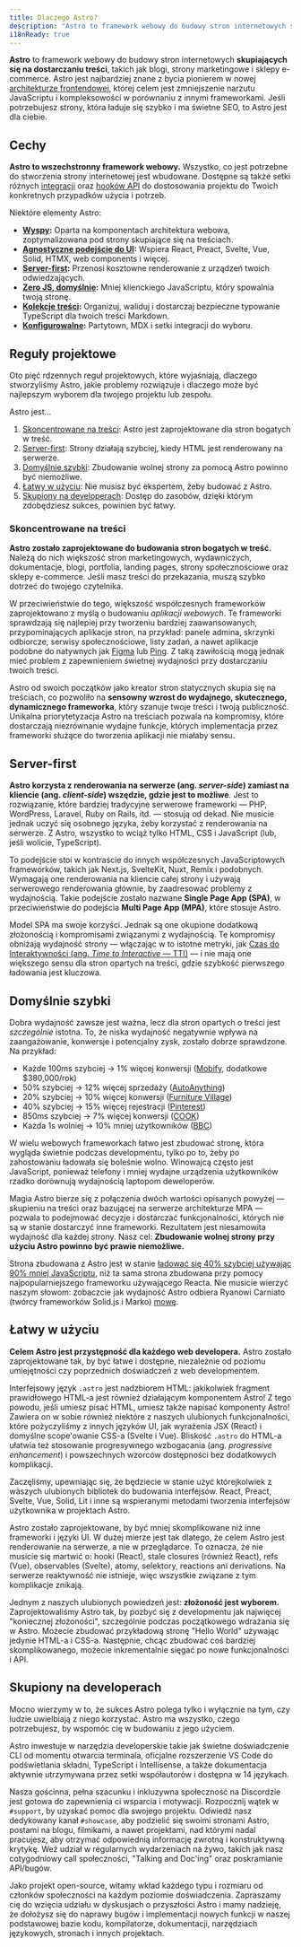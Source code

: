 ```yaml
---
title: Dlaczego Astro?
description: "Astro to framework webowy do budowy stron internetowych skupiających się na dostarczaniu treści, takich jak blogi, strony marketingowe i e-commerce. Dowiedz się, dlaczego Astro może być dobrym wyborem dla Twojej następnej strony."
i18nReady: true
---
```


**Astro** to framework webowy do budowy stron internetowych **skupiających się na dostarczaniu treści**, takich jak blogi, strony marketingowe i sklepy e-commerce. Astro jest najbardziej znane z bycia pionierem w nowej [architekturze frontendowej](/pl/concepts/islands/), której celem jest zmniejszenie narzutu JavaScriptu i kompleksowości w porównaniu z innymi frameworkami. Jeśli potrzebujesz strony, która ładuje się szybko i ma świetne SEO, to Astro jest dla ciebie.

## Cechy

**Astro to wszechstronny framework webowy.** Wszystko, co jest potrzebne do stworzenia strony internetowej jest wbudowane. Dostępne są także  setki różnych [integracji](https://astro.build/integrations/) oraz [hooków API](/pl/reference/integrations-reference/) do dostosowania projektu do Twoich konkretnych przypadków użycia i potrzeb.

Niektóre elementy Astro:

- **[Wyspy](/pl/concepts/islands/):** Oparta na komponentach architektura webowa, zoptymalizowana pod strony skupiające się na treściach.
- **[Agnostyczne podejście do UI](/pl/guides/framework-components/):** Wspiera React, Preact, Svelte, Vue, Solid, HTMX, web components i więcej.
- **[Server-first](/pl/guides/on-demand-rendering/):** Przenosi kosztowne renderowanie z urządzeń twoich odwiedzających.
- **[Zero JS, domyślnie](/pl/basics/astro-components/):** Mniej klienckiego JavaScriptu, który spowalnia twoją stronę.
- **[Kolekcje treści](/pl/guides/content-collections/):** Organizuj, waliduj i dostarczaj bezpieczne typowanie TypeScript dla twoich treści Markdown.
- **[Konfigurowalne](/pl/guides/integrations-guide/):** Partytown, MDX i setki integracji do wyboru.

## Reguły projektowe

Oto pięć rdzennych reguł projektowych, które wyjaśniają, dlaczego stworzyliśmy Astro, jakie problemy rozwiązuje i dlaczego może być najlepszym wyborem dla twojego projektu lub zespołu.

Astro jest...

1. [Skoncentrowane na treści](#skoncentrowane-na-treści): Astro jest zaprojektowane dla stron bogatych w treść.
2. [Server-first](#server-first): Strony działają szybciej, kiedy HTML jest renderowany na serwerze.
3. [Domyślnie szybki](#domyślnie-szybki): Zbudowanie wolnej strony za pomocą Astro powinno być niemożliwe.
4. [Łatwy w użyciu](#łatwy-w-użyciu): Nie musisz być ekspertem, żeby budować z Astro.
5. [Skupiony na developerach](#skupiony-na-developerach): Dostęp do zasobów, dzięki którym zdobędziesz sukces, powinien być łatwy.

### Skoncentrowane na treści

**Astro zostało zaprojektowane do budowania stron bogatych w treść.** Należą do nich większość stron marketingowych, wydawniczych, dokumentacje, blogi, portfolia, landing pages, strony społecznościowe oraz sklepy e-commerce. Jeśli masz treści do przekazania, muszą szybko dotrzeć do twojego czytelnika.

W przeciwieństwie do tego, większość współczesnych frameworków zaprojektowano z myślą o budowaniu *aplikacji webowych*. Te frameworki sprawdzają się najlepiej przy tworzeniu bardziej zaawansowanych, przypominających aplikacje stron, na przykład: panele admina, skrzynki odbiorcze, serwisy społecznościowe, listy zadań, a nawet aplikacje podobne do natywnych jak [Figma](https://figma.com/) lub [Ping](https://ping.gg/). Z taką zawiłością mogą jednak mieć problem z zapewnieniem świetnej wydajności przy dostarczaniu twoich treści. 

Astro od swoich początków jako kreator stron statycznych skupia się na treściach, co pozwoliło na **sensowny wzrost do wydajnego, skutecznego, dynamicznego frameworka**, który szanuje twoje treści i twoją publiczność. Unikalna priorytetyzacja Astro na treściach pozwala na kompromisy, które dostarczają niezrównanie wydajne funkcje, których implementacja przez frameworki służące do tworzenia aplikacji nie miałaby sensu.

## Server-first

**Astro korzysta z renderowania na serwerze (ang. *server-side*) zamiast na kliencie (ang. *client-side*) wszędzie, gdzie jest to możliwe**. Jest to rozwiązanie, które bardziej tradycyjne serwerowe frameworki — PHP, WordPress, Laravel, Ruby on Rails, itd. — stosują od dekad. Nie musicie jednak uczyć się osobnego języka, żeby korzystać z renderowania na serwerze. Z Astro, wszystko to wciąż tylko HTML, CSS i JavaScript (lub, jeśli wolicie, TypeScript).

To podejście stoi w kontraście do innych współczesnych JavaScriptowych frameworków, takich jak Next.js, SvelteKit, Nuxt, Remix i podobnych. Wymagają one renderowania na kliencie całej strony i używają serwerowego renderowania głównie, by zaadresować problemy z wydajnością. Takie podejście zostało nazwane **Single Page App (SPA)**, w przeciwieństwie do podejścia **Multi Page App (MPA)**, które stosuje Astro.

Model SPA ma swoje korzyści. Jednak są one okupione dodatkową złożonością i kompromisami związanymi z wydajnością. Te kompromisy obniżają wydajność strony — włączając w to istotne metryki, jak [Czas do Interaktywności (ang. *Time to Interactive* — TTI)](https://web.dev/interactive/) — i nie mają one większego sensu dla stron opartych na treści, gdzie szybkość pierwszego ładowania jest kluczowa.

## Domyślnie szybki

Dobra wydajność zawsze jest ważna, lecz dla stron opartych o treści jest *szczególnie* istotna. To, że niska wydajność negatywnie wpływa na zaangażowanie, konwersje i potencjalny zysk, zostało dobrze sprawdzone. Na przykład:

- Każde 100ms szybciej → 1% więcej konwersji ([Mobify](https://web.dev/why-speed-matters/), dodatkowe $380,000/rok)
- 50% szybciej → 12% więcej sprzedaży ([AutoAnything](https://www.digitalcommerce360.com/2010/08/19/web-accelerator-revs-conversion-and-sales-autoanything/))
- 20% szybciej → 10% więcej konwersji ([Furniture Village](https://www.thinkwithgoogle.com/intl/en-gb/marketing-strategies/app-and-mobile/furniture-village-and-greenlight-slash-page-load-times-boosting-user-experience/))
- 40% szybciej → 15% więcej rejestracji ([Pinterest](https://medium.com/pinterest-engineering/driving-user-growth-with-performance-improvements-cfc50dafadd7))
- 850ms szybciej → 7% więcej konwersji ([COOK](https://web.dev/why-speed-matters/))
- Każda 1s wolniej → 10% mniej użytkowników ([BBC](https://www.creativebloq.com/features/how-the-bbc-builds-websites-that-scale))

W wielu webowych frameworkach łatwo jest zbudować stronę, która wygląda świetnie podczas developmentu, tylko po to, żeby po zahostowaniu ładowała się boleśnie wolno. Winowajcą często jest JavaScript, ponieważ telefony i mniej wydajne urządzenia użytkowników rzadko dorównują wydajnością laptopom deweloperów.

Magia Astro bierze się z połączenia dwóch wartości opisanych powyżej — skupieniu na treści oraz bazującej na serwerze architekturze MPA — pozwala to podejmować decyzje i dostarczać funkcjonalności, których nie są w stanie dostarczyć inne frameworki. Rezultatem jest niesamowita wydajność dla każdej strony. Nasz cel: **Zbudowanie wolnej strony przy użyciu Astro powinno być prawie niemożliwe.**

Strona zbudowana z Astro jest w stanie [ładować się 40% szybciej używając 90% mniej JavaScriptu](https://twitter.com/t3dotgg/status/1437195415439360003), niż ta sama strona zbudowana przy pomocy najpopularniejszego frameworku używającego Reacta. Nie musicie wierzyć naszym słowom: zobaczcie jak wydajność Astro odbiera Ryanowi Carniato (twórcy frameworków Solid.js i Marko) [mowę](https://youtu.be/2ZEMb_H-LYE?t=8163).


## Łatwy w użyciu

**Celem Astro jest przystępność dla każdego web developera.** Astro zostało zaprojektowane tak, by być łatwe i dostępne, niezależnie od poziomu umiejętności czy poprzednich doświadczeń z web developmentem.

Interfejsowy język `.astro` jest nadzbiorem HTML: jakikolwiek fragment prawidłowego HTML-a jest również działającym komponentem Astro! Z tego powodu, jeśli umiesz pisać HTML, umiesz także napisać komponenty Astro! Zawiera on w sobie również niektóre z naszych ulubionych funkcjonalności, które pożyczyliśmy z innych języków UI, jak wyrażenia JSX (React) i domyślne scope'owanie CSS-a (Svelte i Vue). Bliskość `.astro` do HTML-a ułatwia też stosowanie progresywnego wzbogacania (ang. *progressive enhancement*) i powszechnych wzorców dostępności bez dodatkowych komplikacji.

Zaczęliśmy, upewniając się, że będziecie w stanie użyć którejkolwiek z waszych ulubionych bibliotek do budowania interfejsów. React, Preact, Svelte, Vue, Solid, Lit i inne są wspieranymi metodami tworzenia interfejsów użytkownika w projektach Astro.

Astro zostało zaprojektowane, by być mniej skomplikowane niż inne frameworki i języki UI. W dużej mierze jest tak dlatego, że celem Astro jest renderowanie na serwerze, a nie w przeglądarce. To oznacza, że nie musicie się martwić o: hooki (React), stale closures (również React), refs (Vue), observables (Svelte), atomy, selektory, reactions ani derivations. Na serwerze reaktywność nie istnieje, więc wszystkie związane z tym komplikacje znikają.

Jednym z naszych ulubionych powiedzeń jest: **złożoność jest wyborem.** Zaprojektowaliśmy Astro tak, by pozbyć się z developmentu jak najwięcej "koniecznej złożoności", szczególnie podczas początkowego wdrażania się w Astro. Możecie zbudować przykładową stronę "Hello World" używając jedynie HTML-a i CSS-a. Następnie, chcąc zbudować coś bardziej skomplikowanego, możecie inkrementalnie sięgać po nowe funkcjonalności i API.


## Skupiony na developerach

Mocno wierzymy w to, że sukces Astro polega tylko i wyłącznie na tym, czy ludzie uwielbiają z niego korzystać. Astro ma wszystko, czego potrzebujesz, by wspomóc cię w budowaniu z jego użyciem.

Astro inwestuje w narzędzia developerskie takie jak świetne doświadczenie CLI od momentu otwarcia terminala, oficjalne rozszerzenie VS Code do podświetlania składni, TypeScript i Intellisense, a także dokumentacja aktywnie utrzymywana przez setki współautorów i dostępna w 14 językach.

Nasza gościnna, pełna szacunku i inkluzywna społeczność na Discordzie jest gotowa do zapewnienia ci wsparcia i motywacji. Rozpocznij wątek w `#support`, by uzyskać pomoc dla swojego projektu. Odwiedź nasz dedykowany kanał `#showcase`, aby podzielić się swoimi stronami Astro, postami na blogu, filmikami, a nawet projektami, nad którymi nadal pracujesz, aby otrzymać odpowiednią informację zwrotną i konstruktywną krytykę. Weź udział w regularnych wydarzeniach na żywo, takich jak nasz cotygodniowy call społeczności, "Talking and Doc'ing" oraz poskramianie API/bugów.

Jako projekt open-source, witamy wkład każdego typu i rozmiaru od członków społeczności na każdym poziomie doświadczenia. Zapraszamy cię do wzięcia udziału w dyskusjach o przyszłości Astro i mamy nadzieję, że dołożysz się do naprawy bugów i implementacji nowych funkcji w naszej podstawowej bazie kodu, kompilatorze, dokumentacji, narzędziach językowych, stronach i innych projektach.